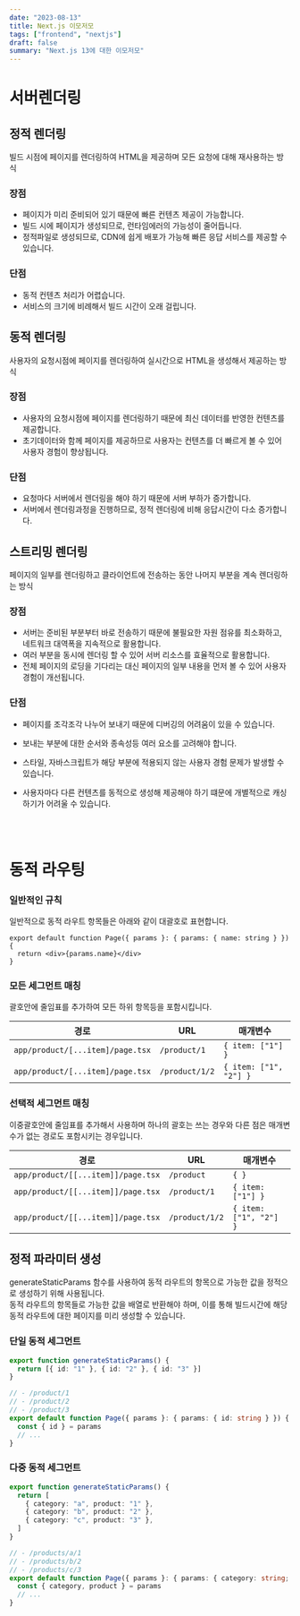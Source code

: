 ```yaml
---
date: "2023-08-13"
title: Next.js 이모저모
tags: ["frontend", "nextjs"]
draft: false
summary: "Next.js 13에 대한 이모저모"
---
```


# 서버렌더링

## 정적 렌더링

빌드 시점에 페이지를 렌더링하여 HTML을 제공하며 모든 요청에 대해 재사용하는 방식

### 장점

- 페이지가 미리 준비되어 있기 때문에 빠른 컨텐츠 제공이 가능합니다.
- 빌드 시에 페이지가 생성되므로, 런타임에러의 가능성이 줄어듭니다.
- 정적파일로 생성되므로, CDN에 쉽게 배포가 가능해 빠른 응답 서비스를 제공할 수 있습니다.

### 단점

- 동적 컨텐츠 처리가 어렵습니다.
- 서비스의 크기에 비례해서 빌드 시간이 오래 걸립니다.

## 동적 렌더링

사용자의 요청시점에 페이지를 렌더링하여 실시간으로 HTML을 생성해서 제공하는 방식

### 장점

- 사용자의 요청시점에 페이지를 렌더링하기 때문에 최신 데이터를 반영한 컨텐츠를 제공합니다.
- 초기데이터와 함께 페이지를 제공하므로 사용자는 컨텐츠를 더 빠르게 볼 수 있어 사용자 경험이 향상됩니다.

### 단점

- 요청마다 서버에서 렌더링을 해야 하기 때문에 서버 부하가 증가합니다.
- 서버에서 렌더링과정을 진행하므로, 정적 렌더링에 비해 응답시간이 다소 증가합니다.

## 스트리밍 렌더링

페이지의 일부를 렌더링하고 클라이언트에 전송하는 동안 나머지 부분을 계속 렌더링하는 방식

### 장점

- 서버는 준비된 부분부터 바로 전송하기 때문에 불필요한 자원 점유를 최소화하고, 네트워크 대역폭을 지속적으로 활용합니다.
- 여러 부분을 동시에 렌더링 할 수 있어 서버 리소스를 효율적으로 활용합니다.
- 전체 페이지의 로딩을 기다리는 대신 페이지의 일부 내용을 먼저 볼 수 있어 사용자 경험이 개선됩니다.

### 단점

- 페이지를 조각조각 나누어 보내기 때문에 디버깅의 어려움이 있을 수 있습니다.
- 보내는 부분에 대한 순서와 종속성등 여러 요소를 고려해야 합니다.
- 스타일, 자바스크립트가 해당 부분에 적용되지 않는 사용자 경험 문제가 발생할 수 있습니다.
- 사용자마다 다른 컨텐츠를 동적으로 생성해 제공해야 하기 떄문에 개별적으로 캐싱하기가 어려울 수 있습니다.

  <br />
  <br />

# 동적 라우팅

### 일반적인 규칙

일반적으로 동적 라우트 항목들은 아래와 같이 대괄호로 표현합니다.

```typescript:app/users/[name]/page.tsx
export default function Page({ params }: { params: { name: string } }) {
  return <div>{params.name}</div>
}
```

### 모든 세그먼트 매칭

괄호안에 줄임표를 추가하여 모든 하위 항목등을 포함시킵니다.

| 경로                             | URL            | 매개변수               |
| -------------------------------- | -------------- | ---------------------- |
| `app/product/[...item]/page.tsx` | `/product/1`   | `{ item: ["1"] }`      |
| `app/product/[...item]/page.tsx` | `/product/1/2` | `{ item: ["1", "2"] }` |

### 선택적 세그먼트 매칭

이중괄호안에 줄임표를 추가해서 사용하며 하나의 괄호는 쓰는 경우와 다른 점은 매개변수가 없는 경로도 포함시키는 경우입니다.

| 경로                               | URL            | 매개변수               |
| ---------------------------------- | -------------- | ---------------------- |
| `app/product/[[...item]]/page.tsx` | `/product`     | `{ }`                  |
| `app/product/[[...item]]/page.tsx` | `/product/1`   | `{ item: ["1"] }`      |
| `app/product/[[...item]]/page.tsx` | `/product/1/2` | `{ item: ["1", "2"] }` |

## 정적 파라미터 생성

generateStaticParams 함수를 사용하여 동적 라우트의 항목으로 가능한 값을 정적으로 생성하기 위해 사용됩니다.<br/>
동적 라우트의 항목들로 가능한 값을 배열로 반환해야 하며, 이를 통해 빌드시간에 해당 동적 라우트에 대한 페이지를 미리 생성할 수 있습니다.

### 단일 동적 세그먼트

```typescript
export function generateStaticParams() {
  return [{ id: "1" }, { id: "2" }, { id: "3" }]
}

// - /product/1
// - /product/2
// - /product/3
export default function Page({ params }: { params: { id: string } }) {
  const { id } = params
  // ...
}
```

### 다중 동적 세그먼트

```typescript
export function generateStaticParams() {
  return [
    { category: "a", product: "1" },
    { category: "b", product: "2" },
    { category: "c", product: "3" },
  ]
}

// - /products/a/1
// - /products/b/2
// - /products/c/3
export default function Page({ params }: { params: { category: string; product: string } }) {
  const { category, product } = params
  // ...
}
```
